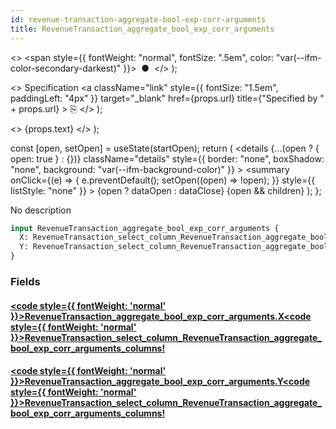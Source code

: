 ```yaml
---
id: revenue-transaction-aggregate-bool-exp-corr-arguments
title: RevenueTransaction_aggregate_bool_exp_corr_arguments
---
```


<head>
  <meta content="noindex" name="robots" />
  <meta charset="utf-8" />
</head>

  <>
    <span style={{ fontWeight: "normal", fontSize: ".5em", color: "var(--ifm-color-secondary-darkest)" }}>
      &nbsp;●&nbsp;
    </span>
  </>
);

  <>
    Specification
    <a
      className="link"
      style={{ fontSize: "1.5em", paddingLeft: "4px" }}
      target="_blank"
      href={props.url}
      title={"Specified by " + props.url}
    >
      ⎘
    </a>
  </>
);

  <>
    <span className={props.class}>{props.text}</span>
  </>
);


  const [open, setOpen] = useState(startOpen);
  return (
    <details
      {...(open ? { open: true } : {})}
      className="details"
      style={{ border: "none", boxShadow: "none", background: "var(--ifm-background-color)" }}
    >
      <summary
        onClick={(e) => {
          e.preventDefault();
          setOpen((open) => !open);
        }}
        style={{ listStyle: "none" }}
      >
        {open ? dataOpen : dataClose}
      </summary>
      {open && children}
    </details>
  );
};

No description

```graphql
input RevenueTransaction_aggregate_bool_exp_corr_arguments {
  X: RevenueTransaction_select_column_RevenueTransaction_aggregate_bool_exp_corr_arguments_columns!
  Y: RevenueTransaction_select_column_RevenueTransaction_aggregate_bool_exp_corr_arguments_columns!
}
```

### Fields

#### [<code style={{ fontWeight: 'normal' }}>RevenueTransaction_aggregate_bool_exp_corr_arguments.<b>X</b></code>](#)<Bullet />[<code style={{ fontWeight: 'normal' }}><b>RevenueTransaction_select_column_RevenueTransaction_aggregate_bool_exp_corr_arguments_columns!</b></code>](/docs/api/flow/graphql/envio/enums/revenue-transaction-select-column-revenue-transaction-aggregate-bool-exp-corr-arguments-columns.mdx) <Badge class="badge badge--secondary badge--non_null" text="non-null"/> <Badge class="badge badge--secondary " text="enum"/>

#### [<code style={{ fontWeight: 'normal' }}>RevenueTransaction_aggregate_bool_exp_corr_arguments.<b>Y</b></code>](#)<Bullet />[<code style={{ fontWeight: 'normal' }}><b>RevenueTransaction_select_column_RevenueTransaction_aggregate_bool_exp_corr_arguments_columns!</b></code>](/docs/api/flow/graphql/envio/enums/revenue-transaction-select-column-revenue-transaction-aggregate-bool-exp-corr-arguments-columns.mdx) <Badge class="badge badge--secondary badge--non_null" text="non-null"/> <Badge class="badge badge--secondary " text="enum"/>
